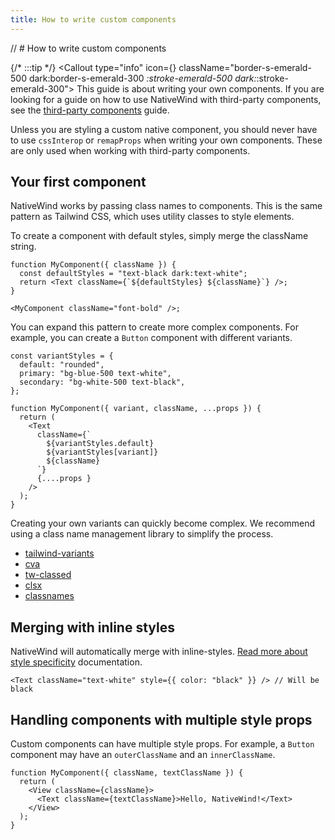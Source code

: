 ```yaml
---
title: How to write custom components
---
```

  
// # How to write custom components
  
{/* :::tip */}
<Callout type="info" icon={<Lightbulb />} className="border-s-emerald-500 dark:border-s-emerald-300 *:stroke-emerald-500 dark:*:stroke-emerald-300">
This guide is about writing your own components. If you are looking for a guide on how to use NativeWind with third-party components, see the [third-party components](./third-party-components) guide.

Unless you are styling a custom native component, you should never have to use `cssInterop` or `remapProps` when writing your own components. These are only used when working with third-party components.
</Callout>

## Your first component

NativeWind works by passing class names to components. This is the same pattern as Tailwind CSS, which uses utility classes to style elements.

To create a component with default styles, simply merge the className string.

```tsx
function MyComponent({ className }) {
  const defaultStyles = "text-black dark:text-white";
  return <Text className={`${defaultStyles} ${className}`} />;
}

<MyComponent className="font-bold" />;
```

You can expand this pattern to create more complex components. For example, you can create a `Button` component with different variants.

```tsx
const variantStyles = {
  default: "rounded",
  primary: "bg-blue-500 text-white",
  secondary: "bg-white-500 text-black",
};

function MyComponent({ variant, className, ...props }) {
  return (
    <Text
      className={`
        ${variantStyles.default}
        ${variantStyles[variant]}
        ${className}
      `}
      {....props }
    />
  );
}
```

Creating your own variants can quickly become complex. We recommend using a class name management library to simplify the process.

- [tailwind-variants](https://www.tailwind-variants.org/)
- [cva](https://cva.style/docs)
- [tw-classed](https://tw-classed.vercel.app)
- [clsx](https://www.npmjs.com/package/clsx)
- [classnames](https://www.npmjs.com/package/classnames)

## Merging with inline styles

NativeWind will automatically merge with inline-styles. [Read more about style specificity](./../core-concepts/style-specificity) documentation.

```tsx
<Text className="text-white" style={{ color: "black" }} /> // Will be black
```

## Handling components with multiple style props

Custom components can have multiple style props. For example, a `Button` component may have an `outerClassName` and an `innerClassName`.

```tsx title=MyComponent.tsx
function MyComponent({ className, textClassName }) {
  return (
    <View className={className}>
      <Text className={textClassName}>Hello, NativeWind!</Text>
    </View>
  );
}
```